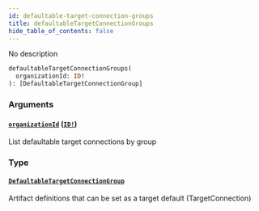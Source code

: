 ```yaml
---
id: defaultable-target-connection-groups
title: defaultableTargetConnectionGroups
hide_table_of_contents: false
---
```



No description

```graphql
defaultableTargetConnectionGroups(
  organizationId: ID!
): [DefaultableTargetConnectionGroup]
```


### Arguments

#### [`organizationId`](#) ([`ID!`](/swapi/scalars/id))

List defaultable target connections by group


### Type

#### [`DefaultableTargetConnectionGroup`](/swapi/objects/defaultable-target-connection-group)

Artifact definitions that can be set as a target default (TargetConnection)
